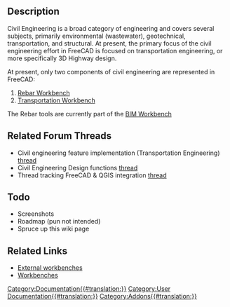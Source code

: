 <languages/>
<translate>
== Description == <!--T:1-->

<!--T:2-->
Civil Engineering is a broad category of engineering and covers several subjects, primarily environmental (wastewater), geotechnical, transportation, and structural.  At present, the primary focus of the civil engineering effort in FreeCAD is focused on transportation engineering, or more specifically 3D Highway design.

<!--T:3-->
At present, only two components of civil engineering are represented in FreeCAD: 
 
# [[Arch_Rebar|Rebar Workbench]]
# [[Transportation Workbench|Transportation Workbench]]

<!--T:4-->
The Rebar tools are currently part of the [[BIM_Workbench|BIM Workbench]]

== Related Forum Threads == <!--T:5--> 

<!--T:6-->
* Civil engineering feature implementation (Transportation Engineering) [https://forum.freecad.org/viewtopic.php?f=8&t=22277 thread]
* Civil Engineering Design functions [https://forum.freecad.org/viewtopic.php?f=8&t=6973 thread]
* Thread tracking FreeCAD & QGIS integration [https://forum.freecad.org/viewtopic.php?f=8&t=22390 thread]

<!--T:10-->
== Todo ==
* Screenshots
* Roadmap (pun not intended)
* Spruce up this wiki page

== Related Links == <!--T:7-->

<!--T:8-->
* [[External workbenches|External workbenches]]
* [[Workbenches|Workbenches]]

</translate>
[[Category:Documentation{{#translation:}}]]

[[Category:User Documentation{{#translation:}}]]

[[Category:Addons{{#translation:}}]]




{{clear}}
